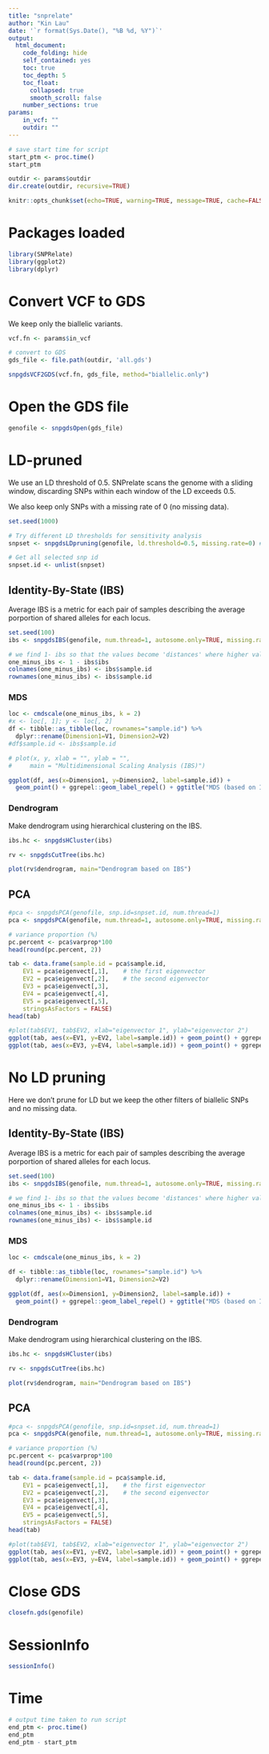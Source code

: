 ```yaml
---
title: "snprelate"
author: "Kin Lau"
date: '`r format(Sys.Date(), "%B %d, %Y")`'
output:
  html_document:
    code_folding: hide
    self_contained: yes
    toc: true
    toc_depth: 5
    toc_float:
      collapsed: true
      smooth_scroll: false
    number_sections: true
params:
    in_vcf: ""
    outdir: ""
---
```


```r
# save start time for script
start_ptm <- proc.time()
start_ptm

outdir <- params$outdir
dir.create(outdir, recursive=TRUE)
```

```r
knitr::opts_chunk$set(echo=TRUE, warning=TRUE, message=TRUE, cache=FALSE, fig.path=file.path(outdir, "individual_figures/"))
```

# Packages loaded

```r
library(SNPRelate)
library(ggplot2)
library(dplyr)
```

# Convert VCF to GDS

We keep only the biallelic variants.

```r
vcf.fn <- params$in_vcf

# convert to GDS
gds_file <- file.path(outdir, 'all.gds')

snpgdsVCF2GDS(vcf.fn, gds_file, method="biallelic.only")

```

# Open the GDS file

```r
genofile <- snpgdsOpen(gds_file)

```

# LD-pruned

We use an LD threshold of 0.5. SNPrelate scans the genome with a sliding window, discarding SNPs within each window of the LD exceeds 0.5. 

We also keep only SNPs with a missing rate of 0 (no missing data).

```r
set.seed(1000)

# Try different LD thresholds for sensitivity analysis
snpset <- snpgdsLDpruning(genofile, ld.threshold=0.5, missing.rate=0) # using LD threshold default used in SNPhylo

# Get all selected snp id
snpset.id <- unlist(snpset)
```

## Identity-By-State (IBS)

Average IBS is a metric for each pair of samples describing the average porportion of shared alleles for each locus.

```r
set.seed(100)
ibs <- snpgdsIBS(genofile, num.thread=1, autosome.only=TRUE, missing.rate=0, snp.id = snpset.id)

# we find 1- ibs so that the values become 'distances' where higher values represent more dissimilar pairs of samples
one_minus_ibs <- 1 - ibs$ibs
colnames(one_minus_ibs) <- ibs$sample.id
rownames(one_minus_ibs) <- ibs$sample.id
```

### MDS

```r
loc <- cmdscale(one_minus_ibs, k = 2)
#x <- loc[, 1]; y <- loc[, 2]
df <- tibble::as_tibble(loc, rownames="sample.id") %>%
  dplyr::rename(Dimension1=V1, Dimension2=V2)
#df$sample.id <- ibs$sample.id

# plot(x, y, xlab = "", ylab = "",
#     main = "Multidimensional Scaling Analysis (IBS)")

ggplot(df, aes(x=Dimension1, y=Dimension2, label=sample.id)) + 
  geom_point() + ggrepel::geom_label_repel() + ggtitle("MDS (based on IBS)")

```

### Dendrogram

Make dendrogram using hierarchical clustering on the IBS.

```r
ibs.hc <- snpgdsHCluster(ibs)

rv <- snpgdsCutTree(ibs.hc)

```

```r
plot(rv$dendrogram, main="Dendrogram based on IBS")

```

## PCA

```r
#pca <- snpgdsPCA(genofile, snp.id=snpset.id, num.thread=1)
pca <- snpgdsPCA(genofile, num.thread=1, autosome.only=TRUE, missing.rate=0, snp.id = snpset.id)

# variance proportion (%)
pc.percent <- pca$varprop*100
head(round(pc.percent, 2))

tab <- data.frame(sample.id = pca$sample.id,
    EV1 = pca$eigenvect[,1],    # the first eigenvector
    EV2 = pca$eigenvect[,2],    # the second eigenvector
    EV3 = pca$eigenvect[,3],
    EV4 = pca$eigenvect[,4],
    EV5 = pca$eigenvect[,5],
    stringsAsFactors = FALSE)
head(tab)

#plot(tab$EV1, tab$EV2, xlab="eigenvector 1", ylab="eigenvector 2")
ggplot(tab, aes(x=EV1, y=EV2, label=sample.id)) + geom_point() + ggrepel::geom_label_repel() + ggtitle("PC1 and 2")
ggplot(tab, aes(x=EV3, y=EV4, label=sample.id)) + geom_point() + ggrepel::geom_label_repel() + ggtitle("PC3 and 4")

```

# No LD pruning

Here we don't prune for LD but we keep the other filters of biallelic SNPs and no missing data.

## Identity-By-State (IBS)

Average IBS is a metric for each pair of samples describing the average porportion of shared alleles for each locus.

```r
set.seed(100)
ibs <- snpgdsIBS(genofile, num.thread=1, autosome.only=TRUE, missing.rate=0)

# we find 1- ibs so that the values become 'distances' where higher values represent more dissimilar pairs of samples
one_minus_ibs <- 1 - ibs$ibs
colnames(one_minus_ibs) <- ibs$sample.id
rownames(one_minus_ibs) <- ibs$sample.id
```

### MDS

```r
loc <- cmdscale(one_minus_ibs, k = 2)

df <- tibble::as_tibble(loc, rownames="sample.id") %>%
  dplyr::rename(Dimension1=V1, Dimension2=V2)

ggplot(df, aes(x=Dimension1, y=Dimension2, label=sample.id)) + 
  geom_point() + ggrepel::geom_label_repel() + ggtitle("MDS (based on IBS)")

```

### Dendrogram

Make dendrogram using hierarchical clustering on the IBS.

```r
ibs.hc <- snpgdsHCluster(ibs)

rv <- snpgdsCutTree(ibs.hc)

```

```r
plot(rv$dendrogram, main="Dendrogram based on IBS")

```

## PCA

```r
#pca <- snpgdsPCA(genofile, snp.id=snpset.id, num.thread=1)
pca <- snpgdsPCA(genofile, num.thread=1, autosome.only=TRUE, missing.rate=0)

# variance proportion (%)
pc.percent <- pca$varprop*100
head(round(pc.percent, 2))

tab <- data.frame(sample.id = pca$sample.id,
    EV1 = pca$eigenvect[,1],    # the first eigenvector
    EV2 = pca$eigenvect[,2],    # the second eigenvector
    EV3 = pca$eigenvect[,3],
    EV4 = pca$eigenvect[,4],
    EV5 = pca$eigenvect[,5],
    stringsAsFactors = FALSE)
head(tab)

#plot(tab$EV1, tab$EV2, xlab="eigenvector 1", ylab="eigenvector 2")
ggplot(tab, aes(x=EV1, y=EV2, label=sample.id)) + geom_point() + ggrepel::geom_label_repel() + ggtitle("PC1 and 2")
ggplot(tab, aes(x=EV3, y=EV4, label=sample.id)) + geom_point() + ggrepel::geom_label_repel() + ggtitle("PC3 and 4")

```


# Close GDS

```r
closefn.gds(genofile)

```

# SessionInfo

```r
sessionInfo()
```

# Time

```r
# output time taken to run script
end_ptm <- proc.time()
end_ptm
end_ptm - start_ptm

```

